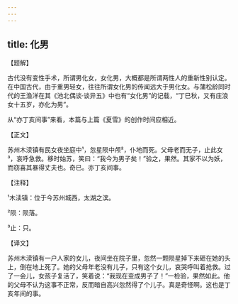 ```yaml
---
---
---
```

title: 化男
---




【题解】


古代没有变性手术，所谓男化女，女化男，大概都是所谓两性人的重新性别认定。在中国古代，由于重男轻女，往往所谓女化男的传闻远大于男化女。与蒲松龄同时代的王渔洋在其《池北偶谈·谈异五》中也有“女化男”的记载，“丁巳秋，又有庄浪女十五岁，亦化为男”。

从“亦丁亥间事”来看，本篇与上篇《夏雪》的创作时间应相近。

【正文】

苏州木渎镇有民女夜坐庭中¹，忽星陨中颅²，仆地而死。父母老而无子，止此女³，哀呼急救。移时始苏，笑曰：“我今为男子矣！”验之，果然。其家不以为妖，而窃喜其暴得丈夫也。奇已。亦丁亥间事。





【注释】


¹木渎镇：位于今苏州城西，太湖之滨。

²陨：陨落。

³止：只。





【译文】


苏州木渎镇有一户人家的女儿，夜间坐在院子里，忽然一颗陨星掉下来砸在她的头上，倒在地上死了。她的父母年老没有儿子，只有这个女儿，哀哭呼叫着抢救。过了一会儿，女孩子复活了，笑着说：“我现在变成男子了！”一检验，果然如此。他的父母不认为这事不正常，反而暗自高兴忽然得了个儿子。真是奇怪啊。这也是丁亥年间的事。